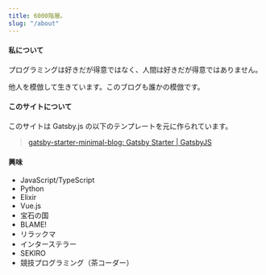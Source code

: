 ```yaml
---
title: 6000階層。
slug: "/about"
---
```


#### 私について

プログラミングは好きだが得意ではなく、人間は好きだが得意ではありません。

他人を模倣して生きています。このブログも誰かの模倣です。

#### このサイトについて

このサイトは Gatsby.js の以下のテンプレートを元に作られています。

> [gatsby-starter-minimal-blog: Gatsby Starter | GatsbyJS](https://www.gatsbyjs.org/starters/LekoArts/gatsby-starter-minimal-blog/)

#### 興味

- JavaScript/TypeScript
- Python
- Elixir
- Vue.js
- 宝石の国
- BLAME!
- リラックマ
- インターステラー
- SEKIRO
- 競技プログラミング（茶コーダー）
